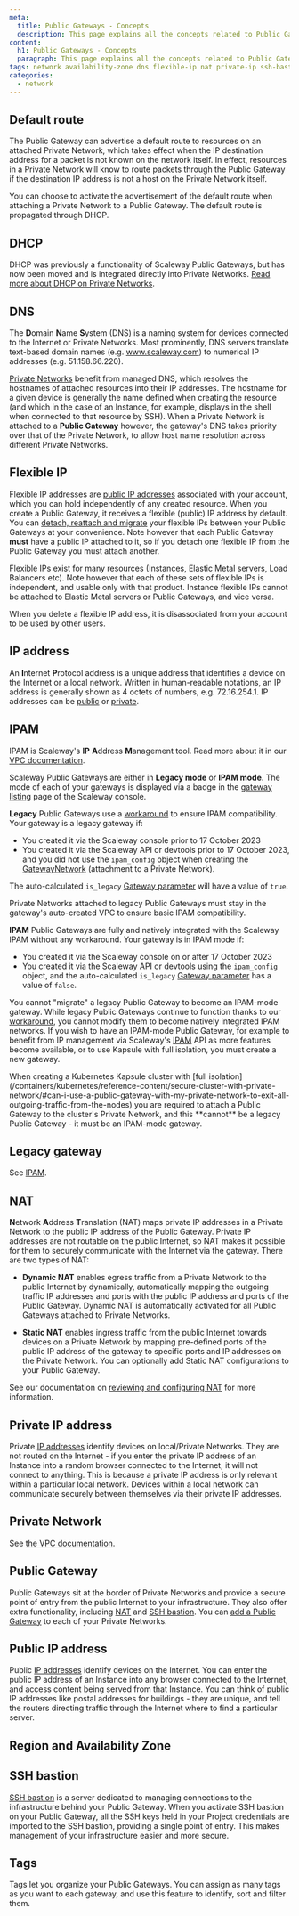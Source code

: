 ```yaml
---
meta:
  title: Public Gateways - Concepts
  description: This page explains all the concepts related to Public Gateways
content:
  h1: Public Gateways - Concepts
  paragraph: This page explains all the concepts related to Public Gateways
tags: network availability-zone dns flexible-ip nat private-ip ssh-bastion egress ipam legacy ipam_config
categories:
  - network
---
```


<Concept opened>

## Default route

The Public Gateway can advertise a default route to resources on an attached Private Network, which takes effect when the IP destination address for a packet is not known on the network itself. In effect, resources in a Private Network will know to route packets through the Public Gateway if the destination IP address is not a host on the Private Network itself.

You can choose to activate the advertisement of the default route when attaching a Private Network to a Public Gateway. The default route is propagated through DHCP.

</Concept>

<Concept opened>

## DHCP

DHCP was previously a functionality of Scaleway Public Gateways, but has now been moved and is integrated directly into Private Networks. [Read more about DHCP on Private Networks](/network/vpc/concepts#dhcp).

</Concept>

<Concept opened>

## DNS

The **D**omain **N**ame **S**ystem (DNS) is a naming system for devices connected to the Internet or Private Networks. Most prominently, DNS servers translate text-based domain names (e.g. www.scaleway.com) to numerical IP addresses (e.g. 51.158.66.220).

[Private Networks](/network/vpc/concepts#private-networks) benefit from managed DNS, which resolves the hostnames of attached resources into their IP addresses. The hostname for a given device is generally the name defined when creating the resource (and which in the case of an Instance, for example, displays in the shell when connected to that resource by SSH). When a Private Network is attached to a **Public Gateway** however, the gateway's DNS takes priority over that of the Private Network, to allow host name resolution across different Private Networks.

</Concept>

<Concept opened>

## Flexible IP

Flexible IP addresses are [public IP addresses](#public-ip-address) associated with your account, which you can hold independently of any created resource. When you create a Public Gateway, it receives a flexible (public) IP address by default. You can [detach, reattach and migrate](/network/public-gateways/how-to/use-flexible-ips/) your flexible IPs between your Public Gateways at your convenience. Note however that each Public Gateway **must** have a public IP attached to it, so if you detach one flexible IP from the Public Gateway you must attach another.

Flexible IPs exist for many resources (Instances, Elastic Metal servers, Load Balancers etc). Note however that each of these sets of flexible IPs is independent, and usable only with that product. Instance flexible IPs cannot be attached to Elastic Metal servers or Public Gateways, and vice versa.

When you delete a flexible IP address, it is disassociated from your account to be used by other users.

</Concept>

<Concept>

## IP address

An **I**nternet **P**rotocol address is a unique address that identifies a device on the Internet or a local network. Written in human-readable notations, an IP address is generally shown as 4 octets of numbers, e.g. 72.16.254.1. IP addresses can be [public](#public-ip-address) or [private](#private-ip-address).

</Concept>

<Concept>

## IPAM

IPAM is Scaleway's **IP** **A**ddress **M**anagement tool. Read more about it in our [VPC documentation](/network/vpc/concepts/#ipam).

Scaleway Public Gateways are either in **Legacy mode** or **IPAM mode**. The mode of each of your gateways is displayed via a badge in the [gateway listing](https://console.scaleway.com/public-gateway/public-gateways) page of the Scaleway console. 

**Legacy** Public Gateways use a [workaround](/network/vpc/reference-content/vpc-migration/#public-gateways-and-vpc) to ensure IPAM compatibility. Your gateway is a legacy gateway if:
- You created it via the Scaleway console prior to 17 October 2023
- You created it via the Scaleway API or devtools prior to 17 October 2023, and you did not use the `ipam_config` object when creating the [GatewayNetwork](https://www.scaleway.com/en/developers/api/public-gateway/#path-gateway-networks-attach-a-public-gateway-to-a-private-network) (attachment to a Private Network).

The auto-calculated `is_legacy` [Gateway parameter](https://www.scaleway.com/en/developers/api/public-gateway/#path-gateways-create-a-public-gateway) will have a value of `true`. 

<Message type="tip">
Private Networks attached to legacy Public Gateways must stay in the gateway's auto-created VPC to ensure basic IPAM compatibility.
</Message>

**IPAM** Public Gateways are fully and natively integrated with the Scaleway IPAM without any workaround. Your gateway is in IPAM mode if:
- You created it via the Scaleway console on or after 17 October 2023 
- You created it via the Scaleway API or devtools using the `ipam_config` object, and the auto-calculated `is_legacy` [Gateway parameter](https://www.scaleway.com/en/developers/api/public-gateway/#path-gateways-create-a-public-gateway) has a value of `false`. 

You cannot "migrate" a legacy Public Gateway to become an IPAM-mode gateway. While legacy Public Gateways continue to function thanks to our [workaround](/network/vpc/reference-content/vpc-migration/#public-gateways-and-vpc), you cannot modify them to become natively integrated IPAM networks. If you wish to have an IPAM-mode Public Gateway, for example to benefit from IP management via Scaleway's [IPAM](https://www.scaleway.com/en/developers/api/vpc/) API as more features become available, or to use Kapsule with full isolation, you must create a new gateway.

<Message type="note">
When creating a Kubernetes Kapsule cluster with [full isolation](/containers/kubernetes/reference-content/secure-cluster-with-private-network/#can-i-use-a-public-gateway-with-my-private-network-to-exit-all-outgoing-traffic-from-the-nodes) you are required to attach a Public Gateway to the cluster's Private Network, and this **cannot** be a legacy Public Gateway - it must be an IPAM-mode gateway.
</Message>

</Concept>

<Concept>

## Legacy gateway

See [IPAM](#ipam).

</Concept>

<Concept>

## NAT
**N**etwork **A**ddress **T**ranslation (NAT) maps private IP addresses in a Private Network to the public IP address of the Public Gateway. Private IP addresses are not routable on the public Internet, so NAT makes it possible for them to securely communicate with the Internet via the gateway. There are two types of NAT:

- **Dynamic NAT** enables egress traffic from a Private Network to the public Internet by dynamically, automatically mapping the outgoing traffic IP addresses and ports with the public IP address and ports of the Public Gateway. Dynamic NAT is automatically activated for all Public Gateways attached to Private Networks.

- **Static NAT** enables ingress traffic from the public Internet towards devices on a Private Network by mapping pre-defined ports of the public IP address of the gateway to specific ports and IP addresses on the Private Network. You can optionally add Static NAT configurations to your Public Gateway.

See our documentation on [reviewing and configuring NAT](/network/public-gateways/how-to/configure-a-public-gateway/#how-to-review-and-configure-nat) for more information.

</Concept>

<Concept opened>

## Private IP address

Private [IP addresses](#ip-address) identify devices on local/Private Networks. They are not routed on the Internet - if you enter the private IP address of an Instance into a random browser connected to the Internet, it will not connect to anything. This is because a private IP address is only relevant within a particular local network. Devices within a local network can communicate securely between themselves via their private IP addresses.

</Concept>

<Concept>

## Private Network

See [the VPC documentation](/network/vpc/concepts#private-networks).

</Concept>

<Concept>

## Public Gateway

Public Gateways sit at the border of Private Networks and provide a secure point of entry from the public Internet to your infrastructure. They also offer extra functionality, including [NAT](#nat) and [SSH bastion](#ssh-bastion). You can [add a Public Gateway](/network/public-gateways/how-to/configure-a-public-gateway#how-to-attach-a-public-gateway-to-a-private-network) to each of your Private Networks.

</Concept>

<Concept>

## Public IP address

Public [IP addresses](#ip-address) identify devices on the Internet. You can enter the public IP address of an Instance into any browser connected to the Internet, and access content being served from that Instance. You can think of public IP addresses like postal addresses for buildings - they are unique, and tell the routers directing traffic through the Internet where to find a particular server.

</Concept>

<Concept>

## Region and Availability Zone

<Macro id="region-and-az" />

</Concept>

<Concept>

## SSH bastion

[SSH bastion](/network/public-gateways/how-to/use-ssh-bastion) is a server dedicated to managing connections to the infrastructure behind your Public Gateway. When you activate SSH bastion on your Public Gateway, all the SSH keys held in your Project credentials are imported to the SSH bastion, providing a single point of entry. This makes management of your infrastructure easier and more secure.

</Concept>

<Concept>

## Tags
Tags let you organize your Public Gateways. You can assign as many tags as you want to each gateway, and use this feature to identify, sort and filter them.

</Concept>
